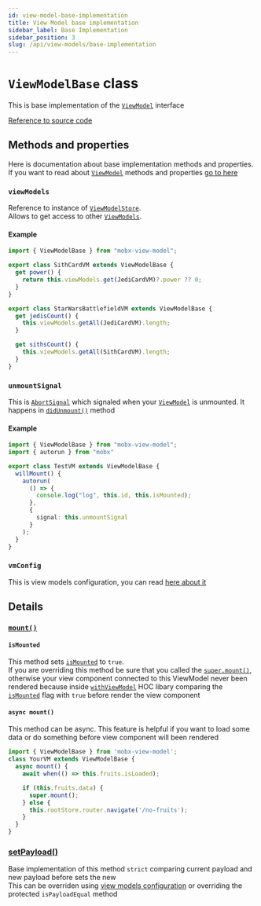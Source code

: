 ```yaml
---
id: view-model-base-implementation
title: View Model base implementation
sidebar_label: Base Implementation
sidebar_position: 3
slug: /api/view-models/base-implementation
---
```


# `ViewModelBase` class  

This is base implementation of the [`ViewModel`](/api/view-models/interface) interface  

[Reference to source code](/src/view-model/view-model.base.ts)  


## Methods and properties  
Here is documentation about base implementation methods and properties. If you want to read about [`ViewModel`](/api/view-models/interface) methods and properties [go to here](/api/view-models/interface)  

### `viewModels`  
Reference to instance of [`ViewModelStore`](/api/view-model-store/overview).  
Allows to get access to other [`ViewModels`](/api/view-models/interface).  

#### Example   

```ts
import { ViewModelBase } from "mobx-view-model";

export class SithCardVM extends ViewModelBase {
  get power() {
    return this.viewModels.get(JediCardVM)?.power ?? 0;
  }
}

export class StarWarsBattlefieldVM extends ViewModelBase {
  get jedisCount() {
    this.viewModels.getAll(JediCardVM).length;
  }

  get sithsCount() {
    this.viewModels.getAll(SithCardVM).length;
  }
}
```


### `unmountSignal`   
This is [`AbortSignal`](https://developer.mozilla.org/ru/docs/Web/API/AbortSignal) which signaled when your [`ViewModel`](/api/view-models/interface) is unmounted. It happens in [`didUnmount()`](/api/view-models/interface#didunmount) method   

#### Example   
```ts
import { ViewModelBase } from "mobx-view-model";
import { autorun } from "mobx"

export class TestVM extends ViewModelBase {
  willMount() {
    autorun(
      () => {
        console.log("log", this.id, this.isMounted);
      },
      {
        signal: this.unmountSignal
      }
    );
  }
}
```

### `vmConfig`  
This is view models configuration, you can read [here about it](/api/view-models/view-models-config)    

## Details

### [`mount()`](/api/view-models/interface#mount)  

#### `isMounted`  
This method sets [`isMounted`](/api/view-models/interface#ismounted) to `true`.   
If you are overriding this method be sure that you called the [`super.mount()`](/api/view-models/interface#mount), 
otherwise your view component connected to this ViewModel never been rendered
because inside [`withViewModel`](/react/api/with-view-model) HOC libary comparing the [`isMounted`](/api/view-models/interface#ismounted) flag with `true` before render the view component  


#### `async mount()`  
This method can be async. This feature is helpful if you want to load some data or do something before view component will been rendered  

```ts
import { ViewModelBase } from 'mobx-view-model';
class YourVM extends ViewModelBase {
  async mount() {
    await when(() => this.fruits.isLoaded);

    if (this.fruits.data) {
      super.mount();
    } else {
      this.rootStore.router.navigate('/no-fruits');
    }
  }
}
```

### [setPayload()](/api/view-models/interface#setpayloadpayload-payload)  
Base implementation of this method `strict` comparing current payload and new payload before sets the new  
This can be overriden using [view models configuration](/api/view-models/view-models-config) or overriding the protected `isPayloadEqual` method    

